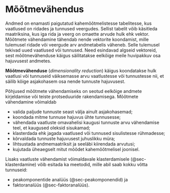 # Mõõtmevähendus {#sec-mõõtmevähendus}

<!--
[[Dimensionality reduction]]
-->

Andmed on enamasti paigutatud kahemõõtmelistesse tabelitesse, kus vaatlused on ridades ja tunnused veergudes. Sellist tabelit võib käsitleda maatriksina, kus iga rida ja veerg on omaette arvude hulk ehk vektor. Mõõtmete vähendamine tähendab nende vektorite koondamist, mille tulemusel ridade või veergude arv andmetabelis väheneb. Selle tulemusel tekivad uued vaatlused või tunnused. Need esindavad algseid vektoreid, sest mõõtmevähenduse käigus säilitatakse eelkõige meile huvipakkuv osa hajuvusest andmetes.

::: {.callout-important}
**Mõõtmevähenduse** (*dimensionality reduction*) käigus koondatakse hulk vaatlusi või tunnuseid väiksemasse arvu vaatlustesse või tunnustesse nii, et säilib kõige asjakohasem osa nende tunnuste hajuvusest.
:::

Põhjused mõõtmete vähendamiseks on seotud eelkõige andmete kirjeldamise või teiste protseduuride rakendamisega. Mõõtmete vähendamine võimaldab 

- valida paljude tunnuste seast välja ainult asjakohasemad; 
- koondada mitme tunnuse hajuvus ühte tunnusesse; 
- vähendada vaatluste omavahelisi kaugusi tunnuste arvu vähendamise teel, et kaugused oleksid sisukamad;
- klasterdada ehk jagada vaatlused või tunnused sisulistesse rühmadesse; 
- kõrvaldada tunnuste hajuvusest juhuslikku müra; 
- lihtsustada andmemaatriksit ja seeläbi kiirendada arvutusi; 
- kujutada üheaegselt mitut mõõdet kahemõõtmelisel joonisel.

Lisaks vaatluste vähendamist võimaldavale klasterdamisele (@sec-klasterdamine) võib esitada ka meetodid, mille abil saab kokku võtta tunnuseid: 

- peakomponentide analüüs (@sec-peakomponendid) ja 
- faktoranalüüs (@sec-faktoranalüüs). 